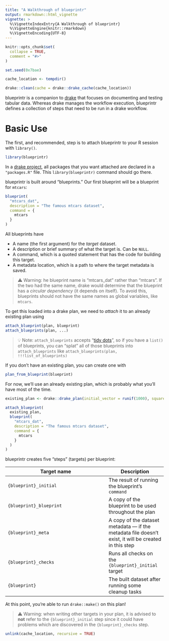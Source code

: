 ```yaml
---
title: "A Walkthrough of blueprintr"
output: rmarkdown::html_vignette
vignette: >
  %\VignetteIndexEntry{A Walkthrough of blueprintr}
  %\VignetteEngine{knitr::rmarkdown}
  %\VignetteEncoding{UTF-8}
---
```


```r
knitr::opts_chunk$set(
  collapse = TRUE,
  comment = "#>"
)

set.seed(0x7bae)

cache_location <- tempdir()

drake::clean(cache = drake::drake_cache(cache_location))
```

blueprintr is a companion to [drake](https://github.com/ropensci/drake) that focuses on documenting and testing tabular data. Whereas drake manages the workflow execution, blueprintr defines a collection of steps that need to be run in a drake workflow.

# Basic Use

The first, and recommended, step is to attach blueprintr to your R session with `library()`.

```r
library(blueprintr)
```

In a [drake project](https://books.ropensci.org/drake/projects.html), all packages that you want attached are declared in a `"packages.R"` file. This `library(blueprintr)` command should go there.

blueprintr is built around "blueprints." Our first blueprint will be a blueprint for `mtcars`:

```r
blueprint(
  "mtcars_dat",
  description = "The famous mtcars dataset",
  command = {
    mtcars
  }
)
```

All blueprints have

* A name (the first argument) for the _target_ dataset.
* A description or brief summary of what the target is. Can be `NULL`.
* A command, which is a quoted statement that has the code for building this target.
* A metadata location, which is a path to where the target metadata is saved.

> ⚠️ Warning: he blueprint name is "mtcars_dat" rather than "mtcars". If the two had the same name, drake would determine that the blueprint has a _circular dependency_ (it depends on itself). To avoid this, blueprints should not have the same names as global variables, like `mtcars`.

To get this loaded into a drake plan, we need to _attach_ it to an already existing plan using

```r
attach_blueprint(plan, blueprint)
attach_blueprints(plan, ...)
```

> 💡 Note: `attach_blueprints` accepts "[tidy dots](https://adv-r.hadley.nz/quasiquotation.html#tidy-dots)", so if you have a `list()` of blueprints, you can "splat" all of those blueprints into `attach_blueprints` like `attach_blueprints(plan, !!!list_of_blueprints)`

If you don't have an existing plan, you can create one with

```r
plan_from_blueprint(blueprint)
```

For now, we'll use an already existing plan, which is probably what you'll have most of the time.

```r
existing_plan <- drake::drake_plan(initial_vector = runif(1000), squared = initial_vector ^ 2)
```

```r
attach_blueprint(
  existing_plan,
  blueprint(
    "mtcars_dat",
    description = "The famous mtcars dataset",
    command = {
      mtcars
    }
  )
)
```

blueprintr creates five "steps" (targets) per blueprint:

Target name             | Description
------------------------|--------------
`{blueprint}_initial`   | The result of running the blueprint's `command`
`{blueprint}_blueprint` | A copy of the blueprint to be used throughout the plan
`{blueprint}_meta`      | A copy of the dataset metadata --- if the metadata file doesn't exist, it will be created in this step
`{blueprint}_checks`    | Runs all checks on the `{blueprint}_initial` target
`{blueprint}`           | The built dataset after running some cleanup tasks

At this point, you're able to run `drake::make()` on this plan!

> ⚠️ Warning: when writing other targets in your plan, it is advised to **not** refer to the `{blueprint}_initial` step since it could have problems which are discovered in the `{blueprint}_checks` step.

```r
unlink(cache_location, recursive = TRUE)
```

